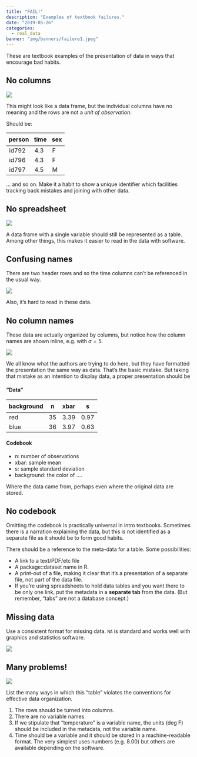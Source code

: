 ```yaml
---
title: "FAIL!"
description: "Examples of textbook failures."
date: "2019-05-26"
categories:
  - real_data
banner: "img/banners/failure1.jpeg"
---
```


<style>
th,hd {
  padding: 7px;
}
</style>

These are textbook examples of the presentation of data in ways that encourage bad habits.

## No columns {#no-columns}


![](/img/data-images/no-columns-2.png)

This might look like a data frame, but the individual columns have no meaning and  the rows are not a *unit of observation*. 

Should be:

person    | time  | sex
----------|-------|-----
id792     | 4.3   | F
id796     | 4.3   | F
id797     | 4.5   | M

... and so on. Make it a habit to show a unique identifier which facilities tracking back mistakes and joining with other data.

## No spreadsheet {#no-spreadsheet}

![](/img/data-images/no-columns.png)

A data frame with a single variable should still be represented as a table. Among other things, this makes it easier to read in the data with software.


## Confusing names {#variable-names}

There are two header rows and so the time columns can't be referenced in the usual way. 

![](/img/data-images/missing-data.png)

Also, it's hard to read in these data.


## No column names {#no-column-names}

These data are actually organized by columns, but notice how the column names are shown inline, e.g. with $\sigma = 5$.

![](/img/data-images/no-column-names.png)

We all know what the authors are trying to do here, but they have formatted the
presentation the same way as data. That's the basic mistake. But taking that
mistake as an intention to display data, a proper presentation should be

#### "Data"

background | n    | xbar | s
|----------|------|------|------|
red        | 35   | 3.39 | 0.97
blue       | 36   | 3.97 | 0.63


#### Codebook

- n: number of observations
- xbar: sample mean
- s: sample standard deviation
- background: the color of ....

Where the data came from, perhaps even where the original data are stored.

## No codebook {#no-codebook}

Omitting the codebook is practically universal in intro textbooks. Sometimes
there is a narration explaining the data, but this is not identified as a
separate file as it should be to form good habits.

There should be a reference to the meta-data for a table. Some possibilities:

- A link to a text/PDF/etc file
- A package::dataset name in R. 
- A print-out of a file, making it clear that it's a presentation  of a separate file, not part of the data file.
- If you're using spreadsheets to hold data tables and you want there to be only one link, put the metadata in a **separate tab** from the data. (But remember, "tabs" are not a database concept.)


## Missing data {#missing-data}

Use a consistent format for missing data. `NA` is standard and works well with graphics and statistics software.

![](/img/data-images/missing-data.png)

## Many problems!

![](/img/data-images/many-problems.png)

List the many ways in which this "table" violates the conventions for effective data organization.

1. <span class="answer">The rows should be turned into columns.</span>
2. <span class="answer">There are no variable names</span>
3. <span class="answer">If we stipulate that "temperature" is a variable name, the units  (deg F) should be included in the metadata, not the variable name.</span>
4. <span class="answer">Time should be a variable and it should be stored in a machine-readable format. The very simplest uses numbers (e.g. 8.00) but others are available depending on the software.</span>




